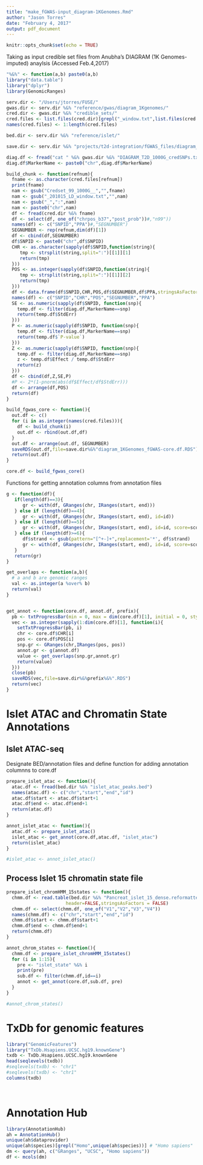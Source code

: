 ```yaml
---
title: "make_fGWAS-input_diagram-1KGenomes.Rmd"
author: "Jason Torres"
date: "February 4, 2017"
output: pdf_document
---
```


```r
knitr::opts_chunk$set(echo = TRUE)
```

Taking as input credible set files from Anubha's DIAGRAM (1K Genomes-imputed) anaylsis (Accessed Feb.4,2017)


```r

"%&%" <- function(a,b) paste0(a,b)
library("data.table")
library("dplyr")
library(GenomicRanges)

serv.dir <- "/Users/jtorres/FUSE/"
gwas.dir <- serv.dir %&% "reference/gwas/diagram_1Kgenomes/"
cred.dir <- gwas.dir %&% "credible_sets/"
cred.files <- list.files(cred.dir)[grepl("_window.txt",list.files(cred.dir))]
names(cred.files) <- 1:length(cred.files)

bed.dir <- serv.dir %&% "reference/islet/"

save.dir <- serv.dir %&% "projects/t2d-integration/fGWAS_files/diagram_1Kgenomes/"

diag.df <- fread("cat " %&% gwas.dir %&% "DIAGRAM_T2D_1000G_credSNPs.txt.gz" %&% " |  zmore")
diag.df$MarkerName <- paste0("chr",diag.df$MarkerName)

```


```r

build_chunk <- function(refnum){
  fname <- as.character(cred.files[refnum])
  print(fname)
  nam <- gsub("Credset_99_1000G__","",fname)
  nam <- gsub("_201015_LD_window.txt","",nam)
  nam <- gsub("_",":",nam)
  nam <- paste0("chr",nam)
  df <- fread(cred.dir %&% fname)
  df <- select(df, one_of("chrpos_b37","post_prob"))#,"n99"))
  names(df) <- c("SNPID","PPA")#,"SEGNUMBER")
  SEGNUMBER <- rep(refnum,dim(df)[1])
  df <- cbind(df,SEGNUMBER)
  df$SNPID <- paste0("chr",df$SNPID)
  CHR <- as.character(sapply(df$SNPID,function(string){
     tmp <- strsplit(string,split=":")[[1]][1]
     return(tmp)
  }))
  POS <- as.integer(sapply(df$SNPID,function(string){
     tmp <- strsplit(string,split=":")[[1]][2]
     return(tmp)
  }))  
  df <- data.frame(df$SNPID,CHR,POS,df$SEGNUMBER,df$PPA,stringsAsFactors=FALSE)
  names(df) <- c("SNPID","CHR","POS","SEGNUMBER","PPA")
  SE <- as.numeric(sapply(df$SNPID, function(snp){
    temp.df <- filter(diag.df,MarkerName==snp)
    return(temp.df$StdErr)
  }))
  P <- as.numeric(sapply(df$SNPID, function(snp){
    temp.df <- filter(diag.df,MarkerName==snp)
    return(temp.df$`P-value`)
  }))
  Z <- as.numeric(sapply(df$SNPID, function(snp){
    temp.df <- filter(diag.df,MarkerName==snp)
    z <- temp.df$Effect / temp.df$StdErr
    return(z) 
  }))
  df <- cbind(df,Z,SE,P)
  #P <- 2*(1-pnorm(abs(df$Effect/df$StdErr)))  
  df <- arrange(df,POS)
  return(df)
}

build_fgwas_core <- function(){
  out.df <- c() 
  for (i in as.integer(names(cred.files))){
    df <- build_chunk(i)
    out.df <- rbind(out.df,df)
  }
  out.df <- arrange(out.df, SEGNUMBER)
  saveRDS(out.df,file=save.dir%&%"diagram_1KGenomes_fGWAS-core.df.RDS")
  return(out.df)
}

core.df <- build_fgwas_core()

```


Functions for getting annotation columns from annotation files 

```r

g <- function(df){
   if(length(df)==3){
      gr <- with(df, GRanges(chr, IRanges(start, end)))
   } else if (length(df)==4){
      gr <- with(df, GRanges(chr, IRanges(start, end), id=id))
   } else if (length(df)==5){
      gr <- with(df, GRanges(chr, IRanges(start, end), id=id, score=score))
   } else if (length(df)>=6){
      df$strand <- gsub(pattern="[^+-]+",replacement='*', df$strand)
      gr <- with(df, GRanges(chr, IRanges(start, end), id=id, score=score, strand=strand))
   }
   return(gr)
}

get_overlaps <- function(a,b){
  # a and b are genomic ranges
  val <- as.integer(a %over% b)
  return(val)
}


get_annot <- function(core.df, annot.df, prefix){
  pb <- txtProgressBar(min = 0, max = dim(core.df)[1], initial = 0, style = 3)
  vec <- as.integer(sapply(1:dim(core.df)[1], function(i){
    setTxtProgressBar(pb, i) 
    chr <- core.df$CHR[i]
    pos <- core.df$POS[i]
    snp.gr <- GRanges(chr,IRanges(pos, pos))
    annot.gr <- g(annot.df)
    value <- get_overlaps(snp.gr,annot.gr)
    return(value)
  }))
  close(pb)
  saveRDS(vec,file=save.dir%&%prefix%&%".RDS")
  return(vec)
}


```


# Islet ATAC and Chromatin State Annotations 

## Islet ATAC-seq 

Designate BED/annotation files and define function for adding annotation columnns to core.df 

```r

prepare_islet_atac <- function(){
  atac.df <- fread(bed.dir %&% "islet_atac_peaks.bed")
  names(atac.df) <- c("chr","start","end","id") 
  atac.df$start <- atac.df$start+1
  atac.df$end <- atac.df$end+1
  return(atac.df)
}

annot_islet_atac <- function(){
  atac.df <- prepare_islet_atac()
  islet_atac <- get_annot(core.df,atac.df, "islet_atac")
  return(islet_atac)
}

#islet_atac <- annot_islet_atac()

```


## Process Islet 15 chromatin state file 

```r


prepare_islet_chromHMM_15states <- function(){
  chmm.df <- read.table(bed.dir %&% "Pancreat_islet_15_dense.reformatted_colours.bed", sep="\t",
                      header=FALSE,stringsAsFactors = FALSE)
  chmm.df <- select(chmm.df, one_of("V1","V2","V3","V4"))
  names(chmm.df) <- c("chr","start","end","id") 
  chmm.df$start <- chmm.df$start+1
  chmm.df$end <- chmm.df$end+1
  return(chmm.df)
}

annot_chrom_states <- function(){
  chmm.df <- prepare_islet_chromHMM_15states()
  for (i in 1:15){
    pre <- "islet_state" %&% i
    print(pre)
    sub.df <- filter(chmm.df,id==i)
    annot <- get_annot(core.df,sub.df, pre)    
  }
}

#annot_chrom_states()


```


# TxDb for genomic features 

```r

library("GenomicFeatures")
library("TxDb.Hsapiens.UCSC.hg19.knownGene")
txdb <- TxDb.Hsapiens.UCSC.hg19.knownGene 
head(seqlevels(txdb))
#seqlevels(txdb) <- "chr1"
#seqlevels(txdb) <- "chr1"
columns(txdb)




```



# Annotation Hub 

```r

library(AnnotationHub)
ah = AnnotationHub()
unique(ah$dataprovider)
unique(ah$species)[grepl("Homo",unique(ah$species))] # "Homo sapiens"
dm <- query(ah, c("GRanges", "UCSC", "Homo sapiens"))
df <- mcols(dm)


```




